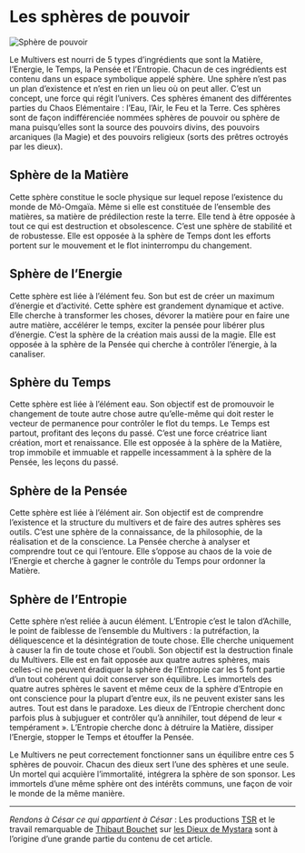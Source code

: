 # Les sphères de pouvoir

![Sphère de pouvoir](/articles_images/religion/spheres.png#left)

Le Multivers est nourri de 5 types d’ingrédients que sont la Matière, l’Energie, le Temps, la Pensée et l’Entropie. Chacun de ces ingrédients est contenu dans un espace symbolique appelé sphère. Une sphère n’est pas un plan d’existence et n’est en rien un lieu où on peut aller. C’est un concept, une force qui régit l’univers. Ces sphères émanent des différentes parties du Chaos Elémentaire : l’Eau, l’Air, le Feu et la Terre. Ces sphères sont de façon indifférenciée nommées sphères de pouvoir ou sphère de mana puisqu’elles sont la source des pouvoirs divins, des pouvoirs arcaniques (la Magie) et des pouvoirs religieux (sorts des prêtres octroyés par les dieux).

## Sphère de la Matière

Cette sphère constitue le socle physique sur lequel repose l’existence du monde de Mô-Omgaïa. Même si elle est constituée de l’ensemble des matières, sa matière de prédilection reste la terre. Elle tend à être opposée à tout ce qui est destruction et obsolescence. C’est une sphère de stabilité et de robustesse. Elle est opposée à la sphère de Temps dont les efforts portent sur le mouvement et le flot ininterrompu du changement.

## Sphère de l’Energie

Cette sphère est liée à l’élément feu. Son but est de créer un maximum d’énergie et d’activité. Cette sphère est grandement dynamique et active. Elle cherche à transformer les choses, dévorer la matière pour en faire une autre matière, accélérer le temps, exciter la pensée pour libérer plus d’énergie. C’est la sphère de la création mais aussi de la magie. Elle est opposée à la sphère de la Pensée qui cherche à contrôler l’énergie, à la canaliser.

## Sphère du Temps

Cette sphère est liée à l’élément eau. Son objectif est de promouvoir le changement de toute autre chose autre qu’elle-même qui doit rester le vecteur de permanence pour contrôler le flot du temps. Le Temps est partout, profitant des leçons du passé. C’est une force créatrice liant création, mort et renaissance. Elle est opposée à la sphère de la Matière, trop immobile et immuable et rappelle incessamment à la sphère de la Pensée, les leçons du passé.

## Sphère de la Pensée

Cette sphère est liée à l’élément air. Son objectif est de comprendre l’existence et la structure du multivers et de faire des autres sphères ses outils. C’est une sphère de la connaissance, de la philosophie, de la réalisation et de la conscience. La Pensée cherche à analyser et comprendre tout ce qui l’entoure. Elle s’oppose au chaos de la voie de l’Energie et cherche à gagner le contrôle du Temps pour ordonner la Matière.

## Sphère de l’Entropie

Cette sphère n’est reliée à aucun élément. L’Entropie c’est le talon d’Achille, le point de faiblesse de l’ensemble du Multivers : la putréfaction, la déliquescence et la désintégration de toute chose. Elle cherche uniquement à causer la fin de toute chose et l’oubli. Son objectif est la destruction finale du Multivers. Elle est en fait opposée aux quatre autres sphères, mais celles-ci ne peuvent éradiquer la sphère de l’Entropie car les 5 font partie d’un tout cohérent qui doit conserver son équilibre. Les immortels des quatre autres sphères le savent et même ceux de la sphère d’Entropie en ont conscience pour la plupart d’entre eux, ils ne peuvent exister sans les autres. Tout est dans le paradoxe. Les dieux de l’Entropie cherchent donc parfois plus à subjuguer et contrôler qu’à annihiler, tout dépend de leur « tempérament ». L’Entropie cherche donc à détruire la Matière, dissiper l’Energie, stopper le Temps et étouffer la Pensée.

Le Multivers ne peut correctement fonctionner sans un équilibre entre ces 5 sphères de pouvoir. Chacun des dieux sert l’une des sphères et une seule. Un mortel qui acquière l’immortalité, intégrera la sphère de son sponsor. Les immortels d’une même sphère ont des intérêts communs, une façon de voir le monde de la même manière.

---
_Rendons à César ce qui appartient à César_ : Les productions [TSR](https://fr.wikipedia.org/wiki/TSR_(entreprise)) et le travail remarquable de [Thibaut Bouchet](https://pandius.com/tbouchet.html) sur [les Dieux de Mystara](http://pandius.com/Les_dieux_de_Mystara.pdf) sont à l’origine d’une grande partie du contenu de cet article.
